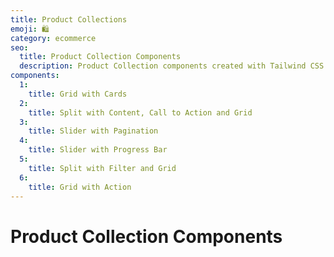 ```yaml
---
title: Product Collections
emoji: 🛍
category: ecommerce
seo:
  title: Product Collection Components
  description: Product Collection components created with Tailwind CSS
components:
  1:
    title: Grid with Cards
  2:
    title: Split with Content, Call to Action and Grid
  3:
    title: Slider with Pagination
  4:
    title: Slider with Progress Bar
  5:
    title: Split with Filter and Grid
  6:
    title: Grid with Action
---
```


# Product Collection Components

<List
  componentsData={componentsArray}
  componentContainer={componentContainer}
/>
